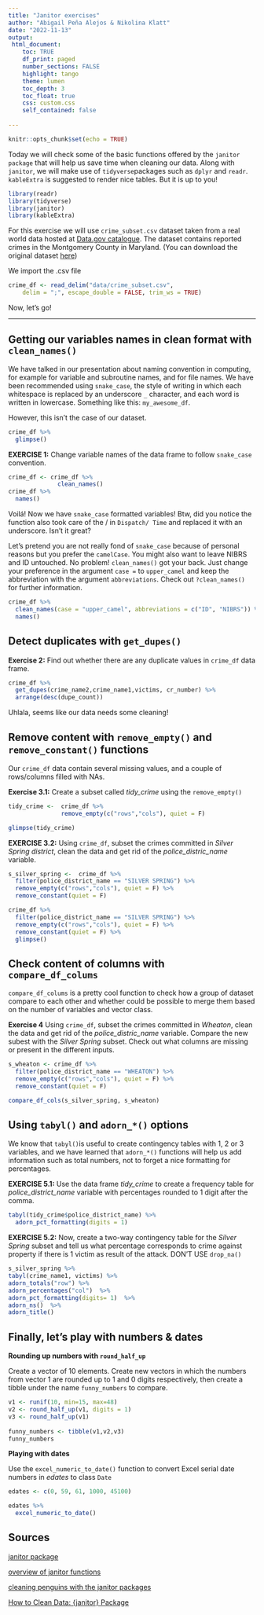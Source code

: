 ```yaml
---
title: "Janitor exercises"
author: "Abigail Peña Alejos & Nikolina Klatt"
date: "2022-11-13"
output: 
 html_document:
    toc: TRUE
    df_print: paged
    number_sections: FALSE
    highlight: tango
    theme: lumen
    toc_depth: 3
    toc_float: true
    css: custom.css 
    self_contained: false
  
---
```


```r
knitr::opts_chunk$set(echo = TRUE)
```

Today we will check some of the basic functions offered by the `janitor package` that will help us save time when cleaning our data. Along with `janitor`, we will make use of `tidyverse`packages such as `dplyr` and `readr`. `kableExtra` is suggested to render nice tables. But it is up to you! 

```r
library(readr)
library(tidyverse)
library(janitor)
library(kableExtra)
```

For this exercise we will use `crime_subset.csv` dataset taken from a real world data hosted at [Data.gov catalogue](https://catalog.data.gov/dataset). The dataset contains reported crimes in the Montgomery County in Maryland. (You can download the original dataset  [here](https://catalog.data.gov/dataset/crime)) 

We import the .csv file 

```r

crime_df <- read_delim("data/crime_subset.csv", 
    delim = ";", escape_double = FALSE, trim_ws = TRUE)

```

Now, let's go!

***


## Getting our variables names in clean format with `clean_names()`

We have talked in our presentation about naming convention in computing, for example for variable and subroutine names, and for file names. We have been recommended using `snake_case`, the style of writing in which each whitespace is replaced by an underscore `_` character, and each word is written in lowercase. Something like this: `my_awesome_df`.

However, this isn't the case of our dataset. 

```r
crime_df %>% 
  glimpse()

```

**EXERCISE 1:** Change variable names of the data frame to follow `snake_case` convention.

```r
crime_df <- crime_df %>% 
              clean_names()
crime_df %>% 
  names()  

```
Voilá! Now we have `snake_case` formatted variables! Btw, did you notice the function also took care of the / in `Dispatch/ Time` and replaced it with an underscore. Isn't it great?

Let's pretend you are not really fond of `snake_case` because of personal reasons but you prefer the `camelCase`. You might also want to leave NIBRS and ID untouched. No problem! `clean_names()` got your back. Just change your preference in the argument `case =` to `upper_camel` and keep the abbreviation with the argument `abbreviations`. Check out `?clean_names()` for further information. 

```r
crime_df %>% 
  clean_names(case = "upper_camel", abbreviations = c("ID", "NIBRS")) %>% 
  names()
```

## Detect duplicates with `get_dupes()`

**Exercise 2:** Find out whether there are any duplicate values in `crime_df` data frame.

```r
crime_df %>% 
  get_dupes(crime_name2,crime_name1,victims, cr_number) %>% 
  arrange(desc(dupe_count))

```
Uhlala, seems like our data needs some cleaning!


## Remove content with `remove_empty()` and `remove_constant()` functions

Our `crime_df` data contain several missing values, and a couple of rows/columns filled with NAs.

**Exercise 3.1:** Create a subset called *tidy_crime* using the `remove_empty()`

```r
tidy_crime <-  crime_df %>% 
               remove_empty(c("rows","cols"), quiet = F)

glimpse(tidy_crime)
```

**EXERCISE 3.2:** Using `crime_df`, subset the crimes committed in *Silver Spring district*, clean the data and get rid of the *police_distric_name* variable. 

```r

s_silver_spring <-  crime_df %>% 
  filter(police_district_name == "SILVER SPRING") %>% 
  remove_empty(c("rows","cols"), quiet = F) %>% 
  remove_constant(quiet = F)

crime_df %>% 
  filter(police_district_name == "SILVER SPRING") %>% 
  remove_empty(c("rows","cols"), quiet = F) %>% 
  remove_constant(quiet = F) %>% 
  glimpse()

```

## Check content of columns with `compare_df_colums`

`compare_df_colums` is a pretty cool function to check how a group of dataset compare to each other and whether could be possible to merge them based on the number of variables and vector class. 

**Exercise 4** Using `crime_df`, subset the crimes committed in *Wheaton*, clean the data and get rid of the *police_distric_name* variable. Compare the new subest with the *Silver Spring* subset. Check out what columns are missing or present in the different inputs. 


```r

s_wheaton <- crime_df %>% 
  filter(police_district_name == "WHEATON") %>% 
  remove_empty(c("rows","cols"), quiet = F) %>% 
  remove_constant(quiet = F)

compare_df_cols(s_silver_spring, s_wheaton)
```

## Using `tabyl()` and `adorn_*()` options

We know that `tabyl()`is useful to create contingency tables with  1, 2 or 3 variables, and we have learned that `adorn_*()` functions will help us add information such as total numbers, not to forget a  nice formatting for percentages.

**EXERCISE 5.1:** Use the data frame *tidy_crime* to create a frequency table for *police_district_name* variable with percentages rounded to 1 digit after the comma.  

```r
  
tabyl(tidy_crime$police_district_name) %>% 
  adorn_pct_formatting(digits = 1) 

```

**EXERCISE 5.2:** Now, create a two-way contingency table for the *Silver Spring* subset and tell us what percentage corresponds to crime against property if there is 1 victim as result of the attack. DON'T USE `drop_na()`

```r

s_silver_spring %>% 
tabyl(crime_name1, victims) %>%
adorn_totals("row") %>%
adorn_percentages("col")  %>%
adorn_pct_formatting(digits= 1)  %>%
adorn_ns()  %>%
adorn_title() 

```
## Finally, let's play with numbers & dates

**Rounding up numbers with `round_half_up`**

Create a vector of 10 elements. Create new vectors in which the numbers from vector 1 are rounded up to 1 and 0 digits respectively, then create a tibble under the name `funny_numbers` to compare. 


```r
v1 <- runif(10, min=15, max=48)
v2 <- round_half_up(v1, digits = 1)
v3 <- round_half_up(v1)
  
funny_numbers <- tibble(v1,v2,v3)
funny_numbers
```


**Playing with dates**

Use the `excel_numeric_to_date()` function to convert Excel serial date numbers in *edates* to class `Date`

```r

edates <- c(0, 59, 61, 1000, 45100)

edates %>% 
  excel_numeric_to_date()

```

## Sources

[janitor package](https://cran.r-project.org/web/packages/janitor/janitor.pdf)

[overview of janitor functions](https://cran.r-project.org/web/packages/janitor/vignettes/janitor.html#tabyl---a-better-version-of-table) 

[cleaning penguins with the janitor packages](http://jenrichmond.rbind.io/post/digging-into-the-janitor-package/)

[How to Clean Data: {janitor} Package](https://www.exploringdata.org/post/how-to-clean-data-janitor-package/)
